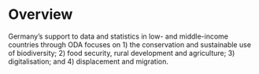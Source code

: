 # Overview {-}

Germany’s support to data and statistics in low- and middle-income countries through ODA focuses on 1) the conservation and sustainable use of biodiversity; 2) food security, rural development and agriculture; 3) digitalisation; and 4) displacement and migration.
